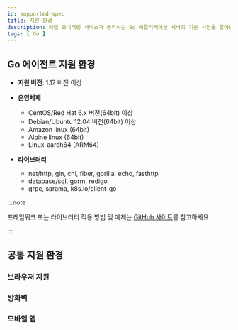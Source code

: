 ```yaml
---
id: supported-spec
title: 지원 환경
description: 와탭 모니터링 서비스가 동작하는 Go 애플리케이션 서버의 기본 사양을 알아보세요.
tags: [ Go ]
---
```


## Go 에이전트 지원 환경

* **지원 버전**: 1.17 버전 이상

* **운영체제**

  * CentOS/Red Hat 6.x 버전(64bit) 이상 
  * Debian/Ubuntu 12.04 버전(64bit) 이상
  * Amazon linux (64bit)
  * Alpine linux (64bit)
  * Linux-aarch64 (ARM64)

* **라이브러리**

  - net/http, gin, chi, fiber, gorilla, echo, fasthttp
  - database/sql, gorm, redigo
  - grpc, sarama, k8s.io/client-go

:::note

프레임워크 또는 라이브러리 적용 방법 및 예제는 [GitHub 사이트](https://github.com/whatap/go-api-example)를 참고하세요.

:::

## 공통 지원 환경

### 브라우저 지원


<Supportedbrowser />

### 방화벽


<Proxy /> 

### 모바일 앱


<Mobileapp />  